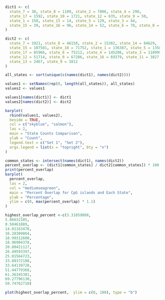 ```r
dict1 <- c(
  state_7 = 30, state_8 = 1109, state_2 = 7806, state_4 = 290,
  state_17 = 1592, state_10 = 1721, state_12 = 635, state_9 = 50,
  state_1 = 150, state_13 = 14, state_5 = 129, state_3 = 44,
  state_15 = 39, state_16 = 96, state_14 = 52, state_6 = 78, state_0 = 80
)

dict2 <- c(
  state_7 = 1921, state_8 = 46158, state_2 = 15382, state_14 = 84629,
  state_15 = 107581, state_10 = 71752, state_1 = 136387, state_5 = 135805,
  state_17 = 85966, state_6 = 75212, state_4 = 145206, state_3 = 110999,
  state_12 = 51714, state_0 = 67286, state_16 = 69379, state_11 = 3827,
  state_13 = 2467, state_9 = 1812
)

all_states <- sort(unique(c(names(dict1), names(dict2))))

values1 <- setNames(rep(0, length(all_states)), all_states)
values2 <- values1

values1[names(dict1)] <- dict1
values2[names(dict2)] <- dict2

barplot(
  rbind(values1, values2),
  beside = TRUE,
  col = c("skyblue", "salmon"),
  las = 2,
  main = "State Counts Comparison",
  ylab = "Count",
  legend.text = c("Set 1", "Set 2"),
  args.legend = list(x = "topright", bty = "n")
)

common_states <- intersect(names(dict1), names(dict2))
percent_overlap <- (dict1[common_states] / dict2[common_states]) * 100
print(percent_overlap)
barplot(
  percent_overlap,
  las = 2,
  col = "mediumseagreen",
  main = "Percent Overlap for CpG islands and Each State",
  ylab = "Percentage",
  ylim = c(0, max(percent_overlap) * 1.1)
)

```

```r
highest_overlap_percent <-c(3.31859808,
5.06632105,
8.50461889,
14.01163478,
16.28309864,
18.99312600,
18.96904378,
20.80421127,
26.49593397,
25.01564723,
33.88372188,
33.64139728,
51.44779368,
61.36345301,
69.27796130,
50.74762710)

plot(highest_overlap_percent,  ylim = c(0, 100), type = "b")
```
